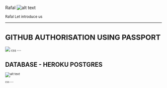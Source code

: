 

Rafal ![alt text]( https://avatars1.githubusercontent.com/u/36113728?s=96&v=4)


<Small name='james' quote='@ Rafal, dont copy and paste'/>

<Notes>
    Rafal
    Let introduce us
</Notes>

---
# GITHUB AUTHORISATION USING PASSPORT

<img src="./passport.png" />

<Small name='Jose' quote='Shit, I knew I forgot to change my github photo!!'/>

<Notes>
css
</Notes>
---

# DATABASE - HEROKU POSTGRES
![alt text](https://image.slidesharecdn.com/rajmzi6uqgkzthtkelcb-signature-288a44c20c18bf078ea3abc9ee3cffe883f3cbd3b1c0ae717080f63760cccd7b-poli-160523185858/95/postgres-redis-sitting-in-a-tree-rimas-silkaitis-heroku-19-638.jpg?cb=1465593588)

<Small name='Jose' quote='Shit, I knew I forgot to change my github photo!!'/>

<Notes>
css
</Notes>
---
